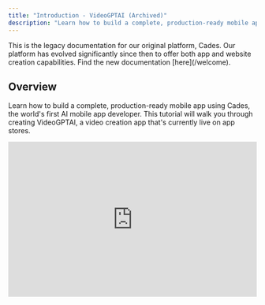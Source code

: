 ```yaml
---
title: "Introduction - VideoGPTAI (Archived)"
description: "Learn how to build a complete, production-ready mobile app using Cades, the world's first AI mobile app developer. Live on [Play Store](https://videogptai.page.link/download) and [App Store](https://apps.apple.com/ae/app/videogptai-create-ai-videos/id6532617360)."
---
```


<Note>
  This is the legacy documentation for our original platform, Cades. Our platform has evolved significantly since then to offer both app and website creation capabilities. Find the new documentation [here](/welcome).
</Note>

## Overview

Learn how to build a complete, production-ready mobile app using Cades, the world's first AI mobile app developer. This tutorial will walk you through creating VideoGPTAI, a video creation app that's currently live on app stores.

<iframe width="100%" height="315" src="https://www.youtube.com/embed/E4tKZ84PA6U" title="YouTube video player" frameborder="0" allow="accelerometer; autoplay; clipboard-write; encrypted-media; gyroscope; picture-in-picture" allowFullScreen />

<Note>
  Before starting, make sure you have a Firebase account and basic understanding of development concepts.
</Note>
